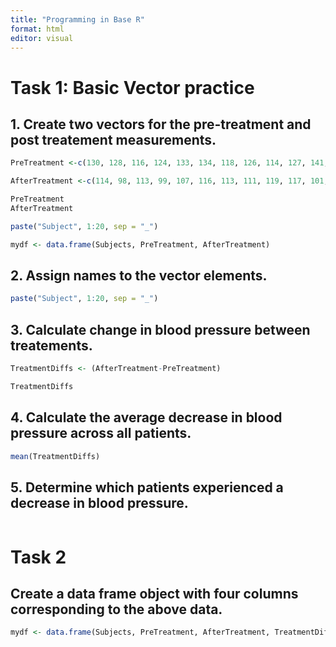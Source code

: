 ```yaml
---
title: "Programming in Base R"
format: html
editor: visual
---
```


# Task 1: Basic Vector practice

## 1. Create two vectors for the pre-treatment and post treatement measurements.

```r
PreTreatment <-c(130, 128, 116, 124, 133, 134, 118, 126, 114, 127, 141, 138, 128, 140, 137, 131, 120, 128, 139, 135)

AfterTreatment <-c(114, 98, 113, 99, 107, 116, 113, 111, 119, 117, 101, 119, 130, 122, 106, 106, 124, 102, 117, 113)

PreTreatment
AfterTreatment

paste("Subject", 1:20, sep = "_")

mydf <- data.frame(Subjects, PreTreatment, AfterTreatment)

```

## 2. Assign names to the vector elements.
```r
paste("Subject", 1:20, sep = "_")

```

## 3. Calculate change in blood pressure between treatements.
```r
TreatmentDiffs <- (AfterTreatment-PreTreatment) 

TreatmentDiffs
```
## 4. Calculate the average decrease in blood pressure across all patients. 
```r
mean(TreatmentDiffs)
```
## 5. Determine which patients experienced a decrease in blood pressure.
```r

```


# Task 2
## Create a data frame object with four columns corresponding to the above data. 
```r
mydf <- data.frame(Subjects, PreTreatment, AfterTreatment, TreatmentDiffs)
```

